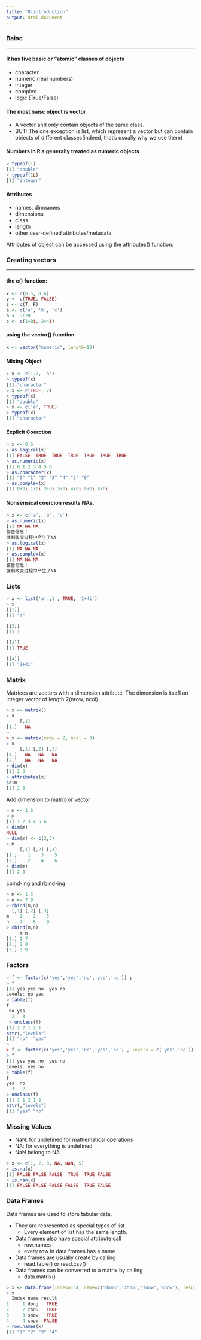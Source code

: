 ```yaml
---
title: "R-introduction"
output: html_document
---
```


### Baisc

---

#### R has five basic or "atomic" classes of objects

- character
- numeric (real numbers)
- integer
- complex
- logic (True/False)

#### The most baisc object is vector

- A vector and only contain objects of the same class.
- BUT: The one exception is list, which represent a vector but can contain objects of different classes(indeed, that's usually why we use them)

#### Numbers in R a generally treated as numeric objects

```R
> typeof(1)
[1] "double"
> typeof(1L)
[1] "integer"
```

#### Attributes

- names, dimnames
- dimensions
- class
- length
- other user-defined attributes/metadata 

Attributes of object can be accessed using the attributes() function.

### Creating vectors

---

#### the c() function:

```R
x <- c(0.5, 0.6)
y <- c(TRUE, FALSE)
z <- c(T, F)
a <- c('a', 'b', 'c')
b <- 9:20
c <- c(1+0i, 2+4i)
```

#### using the vector() function

```R
x <- vector("numeric", length=10)
```

#### Mixing Object

```R
> x <- c(1.7, 'a') 
> typeof(x)
[1] "character"
> x <- c(TRUE, 2)
> typeof(x)
[1] "double"
> x <- c('a', TRUE)
> typeof(x)
[1] "character"
```

#### Explicit Coerction

```R
> x <- 0:6
> as.logical(x)
[1] FALSE  TRUE  TRUE  TRUE  TRUE  TRUE  TRUE
> as.numeric(x)
[1] 0 1 2 3 4 5 6
> as.character(x)
[1] "0" "1" "2" "3" "4" "5" "6"
> as.complex(x)
[1] 0+0i 1+0i 2+0i 3+0i 4+0i 5+0i 6+0i
```

#### Nonsensical coercion results NAs.

```R
> x <- c('a', 'b', 'c')
> as.numeric(x)
[1] NA NA NA
警告信息：
强制改变过程中产生了NA 
> as.logical(x)
[1] NA NA NA
> as.complex(x)
[1] NA NA NA
警告信息：
强制改变过程中产生了NA 
```

### Lists

```R
> x <- list('a' ,1 , TRUE, '1+4i')
> x
[[1]]
[1] "a"

[[2]]
[1] 1

[[3]]
[1] TRUE

[[4]]
[1] "1+4i"
```

### Matrix

Matrices are vectors with a dimension attribute. The dimension is itsefl an integer vector of length 2(nrow, ncol)

```R
> x <- matrix()
> x
     [,1]
[1,]   NA
>
> x <- matrix(nrow = 2, ncol = 3)
> x
     [,1] [,2] [,3]
[1,]   NA   NA   NA
[2,]   NA   NA   NA
> dim(x)
[1] 2 3
> attributes(x)
$dim
[1] 2 3

```

Add dimension to matrix or vector

```R
> m <- 1:6
> m
[1] 1 2 3 4 5 6
> dim(m)
NULL
> dim(m) <- c(2,3)
> m
     [,1] [,2] [,3]
[1,]    1    3    5
[2,]    2    4    6
> dim(m)
[1] 2 3
```

cbind-ing and rbind-ing

```R
> m <- 1:3
> n <- 7:9
> rbind(m,n)
  [,1] [,2] [,3]
m    1    2    3
n    7    8    9
> cbind(m,n)
     m n
[1,] 1 7
[2,] 2 8
[3,] 3 9
```

### Factors


```R
> f <- factor(c('yes','yes','no','yes','no')) ;
> f
[1] yes yes no  yes no 
Levels: no yes
> table(f)
f
 no yes 
  2   3 
 > unclass(f)
[1] 2 2 1 2 1
attr(,"levels")
[1] "no"  "yes"
>
> f <- factor(c('yes','yes','no','yes','no') , levels = c('yes','no')) 
> f
[1] yes yes no  yes no 
Levels: yes no
> table(f)
f
yes  no 
  3   2 
> unclass(f)
[1] 1 1 2 1 2
attr(,"levels")
[1] "yes" "no" 

```

### Missing Values

- NaN: for undefined for mathematical operations
- NA: for everything is undefined
- NaN belong to NA

```R
> x <- c(1, 2, 3, NA, NaN, 5)
> is.na(x)
[1] FALSE FALSE FALSE  TRUE  TRUE FALSE
> is.nan(x)
[1] FALSE FALSE FALSE FALSE  TRUE FALSE
```

### Data Frames

Data frames are used to store tabular data.

- They are represented as special types of list
    + Every element of list has the same length.
- Data frames also have special attribute call 
    + row.names
    + every row in data frames has a name
- Data frames are usually create by calling 
    + read.table() or read.csv()
- Data frames can be converted to a matrix by calling 
    + data.matrix()
    
```R
> x <- data.frame(Index=1:4, name=c('dong','zhou','snow','snow'), result=c(T,T,T,F)) ;
> x
  Index name result
1     1 dong   TRUE
2     2 zhou   TRUE
3     3 snow   TRUE
4     4 snow  FALSE
> row.names(x)
[1] "1" "2" "3" "4"
```
